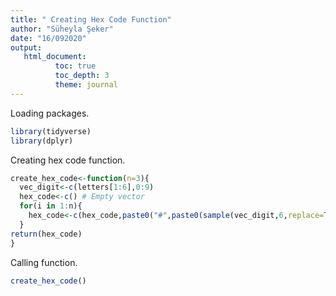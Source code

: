 ```yaml
---
title: " Creating Hex Code Function"
author: "Süheyla Şeker"
date: "16/092020"
output:
   html_document:
          toc: true
          toc_depth: 3
          theme: journal
---
```

Loading packages.
```r
library(tidyverse)
library(dplyr)

```

Creating hex code function.
```r
create_hex_code<-function(n=3){
  vec_digit<-c(letters[1:6],0:9)
  hex_code<-c() # Empty vector
  for(i in 1:n){
    hex_code<-c(hex_code,paste0("#",paste0(sample(vec_digit,6,replace=TRUE),collapse="")))
  }
return(hex_code)
}
```

Calling function.
```r

create_hex_code()
```